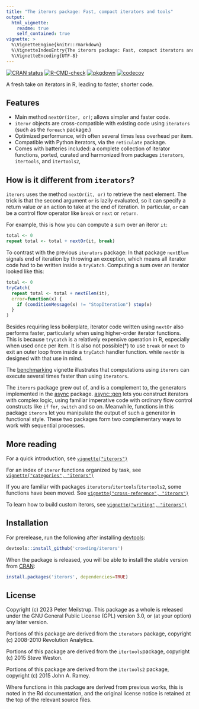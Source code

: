 ```yaml
---
title: "The iterors package: Fast, compact iterators and tools"
output:
  html_vignette:
    readme: true
    self_contained: true
vignette: >
  %\VignetteEngine{knitr::rmarkdown}
  %\VignetteIndexEntry{The iterors package: Fast, compact iterators and tools}
  %\VignetteEncoding{UTF-8}
---
```


<!-- Do not edit README.md in the repo root directly; 
  edit vignettes/README.Rmd and then run devtools::build_vignettes() -->

<!-- badges: start -->
[![CRAN status](https://www.r-pkg.org/badges/version/iterors)](https://CRAN.R-project.org/package=iterors) [![R-CMD-check](https://github.com/crowding/iterors/actions/workflows/R-CMD-check.yaml/badge.svg)](https://github.com/crowding/iterors/actions/workflows/check_full.yaml) [![pkgdown](https://github.com/crowding/iterors/actions/workflows/pkgdown.yaml/badge.svg)](https://github.com/crowding/iterors/actions/workflows/pkgdown.yaml)
[![codecov](https://codecov.io/gh/crowding/iterors/branch/main/graph/badge.svg?token=kqLgHxP1Gh)](https://app.codecov.io/gh/crowding/iterors)
<!-- badges: end -->

A fresh take on iterators in R, leading to faster, shorter code.

## Features

 * Main method `nextOr(iter, or)`; allows simpler and faster code.
 * `iteror` objects are cross-compatible with existing code using `iterators` (such as the `foreach` package.)
 * Optimized performance, with often several times less overhead per item.
 * Compatible with Python iterators, via the `reticulate` package.
 * Comes with batteries included: a complete collection of iterator functions, ported, curated and harmonized from packages `iterators`, `itertools`, and `itertools2`,

## How is it different from `iterators`?

`iterors` uses the method `nextOr(it, or)` to retrieve the next element. The trick is that the second argument `or` is lazily evaluated, so it can specify a return value _or_ an action to take at the end of iteration. In particular, `or` can be a control flow operator like `break` or `next` or `return`.

For example, this is how you can compute a sum over an iteror `it`:

```R
total <- 0
repeat total <- total + nextOr(it, break)
```

To contrast with the previous `iterators` package: In that package `nextElem` signals end of iteration by throwing an exception, which means all iterator code had to be written inside a `tryCatch`. Computing a sum over an iterator looked like this:

```R
total <- 0
tryCatch(
  repeat total <- total + nextElem(it),
  error=function(x) {
    if (conditionMessage(x) != "StopIteration") stop(x)
  }
)
```

Besides requiring less boilerplate, iterator code written using `nextOr` also performs faster, particularly when using higher-order iterator functions. This is because `tryCatch` is a relatively expensive operation in R, especially when used once per item. It is also not possible(*) to use `break` or `next` to exit an outer loop from inside a `tryCatch` handler function. while `nextOr` is designed with that use in mind.

The [benchmarking](https://crowding.github.io/iterors/articles/benchmarks.html) vignette illustrates that computations using  `iterors` can execute several times faster than using `iterators`.

The `iterors` package grew out of, and is a complement to, the generators implemented in the [async](https://crowding.github.io/async/) package. [async::gen](https://crowding.github.io/async/reference/gen.html) lets you construct iterators with complex logic, using familiar imperative code with ordinary flow control constructs like `if` `for`, `switch` and so on. Meanwhile, functions in this package `iterors` let you manipulate the output of such a generator in functional style. These two packages form two complementary ways to work with sequential processes.

## More reading

For a quick introduction, see
[`vignette("iterors")`](https://crowding.github.io/iterors/articles/iterors.html)

For an index of `iteror` functions organized by task, see
[`vignette("categories", "iterors")`](https://crowding.github.io/iterors/articles/categories.html)

If you are familiar with packages `iterators`/`itertools`/`itertools2`, some functions have been moved. See
[`vignette("cross-reference", "iterors")`](https://crowding.github.io/iterors/articles/cross-reference.html)

To learn how to build custom iterors, see
[`vignette("writing", "iterors")`](https://crowding.github.io/iterors/articles/writing.html)

## Installation

For prerelease, run the following after installing [devtools](https://github.com/r-lib/devtools):

```R
devtools::install_github('crowding/iterors')
```

When the package is released, you will be able to install the stable version from [CRAN](https://cran.r-project.org/package=iterors):

```R
install.packages('iterors', dependencies=TRUE)
```

## License

Copyright (c) 2023 Peter Meilstrup.
This package as a whole is released under the GNU General Public
License (GPL) version 3.0, or (at your option) any later version.

Portions of this package are derived from the `iterators` package,
copyright (c) 2008-2010 Revolution Analytics.

Portions of this package are derived from the `itertools`package, 
copyright (c) 2015 Steve Weston.

Portions of this package are derived from the `itertools2` package,
copyright (c) 2015 John A. Ramey.

Where functions in this package are derived from previous works, this is
noted in the Rd documentation, and the original license notice is
retained at the top of the relevant source files.
